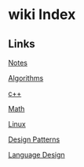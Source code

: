 = wiki Index =


== Links ==

[[Notes]]

[[Algorithms]]

[[c++]]

[[Math]]

[[Linux]]

[[Design Patterns]]

[[Language Design]]
